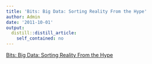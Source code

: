 ```yaml
---
title: 'Bits: Big Data: Sorting Reality From the Hype'
author: Admin
date: '2011-10-01'
output:
  distill::distill_article:
    self_contained: no
---
```


[Bits: Big Data: Sorting Reality From the Hype](http://bits.blogs.nytimes.com/2011/09/30/big-data-sorting-reality-from-the-hype/)
